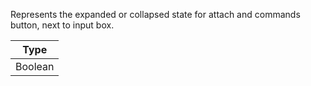 Represents the expanded or collapsed state for attach and commands button, next to input box.

| Type    |
| ------- |
| Boolean |
